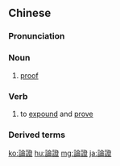 {{also|论证}}
==Chinese==
{{zh-forms|s=论证}}

===Pronunciation===
{{zh-pron
|m=lùnzhèng
|c=leon6 zing3
|h=pfs=lun-chṳn
|mn=lūn-chèng
|ma=y
|cat=n,v
}}

===Noun===
{{zh-noun}}

# [[proof]]

===Verb===
{{zh-verb}}

# to [[expound]] and [[prove]]

===Derived terms===
{{zh-der|論證會}}

{{zh-cat|Advanced}}

[[ko:論證]]
[[hu:論證]]
[[mg:論證]]
[[ja:論證]]
